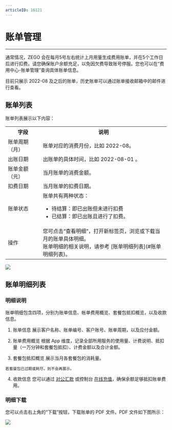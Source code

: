 ```yaml
---
articleID: 16121
---
```

# 账单管理

- - -

通常情况，ZEGO 会在每月5号左右统计上月用量生成费用账单，并在5个工作日后进行扣费。请您确保账户余额充足，以免因欠费导致账号停服。您也可以在“费用中心-账单管理”查询具体账单信息。

<Note title="说明">



目前只展示 2022-08 及之后的账单，历史账单可以通过账单接收邮箱中的邮件进行查看。


</Note>



## 账单列表

账单列表展示以下内容：

<table>

<tbody><tr>
<th>字段</th>
<th>说明</th>
</tr>
<tr>
<td>账单周期（月）</td>
<td>账单对应的消费月份，比如 2022-08。</td>
</tr>
<tr>
<td>出账日期</td>
<td>出账单的具体时间，比如 2022-08-01 。&nbsp;</td>
</tr>
<tr>
<td>账单金额（元）</td>
<td>当月账单的消费金额。</td>
</tr>
<tr>
<td>扣费日期</td>
<td>当月账单的扣费日期。</td>
</tr>
<tr>
<td>账单状态</td>
<td>账单共有两种状态：<ul><li>待结算：即已出账但未进行扣费</li><li>已结算：即已出账且进行了扣费。</li><ul></ul></ul></td>
</tr>
<tr>
<td>操作</td>
<td>您可点击“查看明细”，打开新标签页，浏览或下载当月的账单具体明细。<br />账单明细的相关说明，请参考 [账单明细列表](#账单明细列表)。</td>
</tr>
</tbody></table>

<Frame width="512" height="auto" caption=""><img src="https://doc-media.zego.im/sdk-doc/Pics/Consle/09011.png" /></Frame>


## 账单明细列表

### 明细说明

账单明细包含四项，分别为账单信息、帐单费用概览、套餐包抵扣概览，以及收款信息。

1. 账单信息
展示客户名称、账单编号、客户账号、账单周期，以及应付金额。

2. 账单费用概览
根据 App 维度，记录全部所用服务的使用量、计费说明、抵扣量（一万分钟和套餐包抵扣）、计费金额以及合计金额。

3. 套餐包抵扣概览
展示当月各套餐包的消耗量。

<Warning title="注意">


    若套餐包已过期或耗尽，则不会再展示。

</Warning>



4. 收款信息
您可以通过 [对公汇款](/console/billing-center/corporate-remittance) 或控制台 [在线充值](/console/billing-center/online-recharge)，确保余额足够抵扣账单费用。

### 明细下载

您可以点击右上角的“下载”按钮，下载账单的 PDF 文件。PDF 文件如下图所示：
<Frame width="512" height="auto" caption=""><img src="https://doc-media.zego.im/sdk-doc/Pics/Consle/09021.png" /></Frame>
